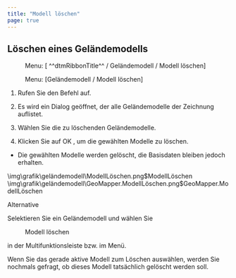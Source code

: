 ```yaml
---
title: "Modell löschen"
page: true
---
```

## L&#246;schen eines Gel&#228;ndemodells
<GeoDesigner> <Menu> Menu: [ ^^dtmRibbonTitle^^ / Geländemodell / Modell löschen] </Menu> </GeoDesigner><GeoMapper> <Menu> Menu: [Geländemodell / Modell löschen] </Menu> </GeoMapper>


1. Rufen Sie den Befehl auf.

2. Es wird ein Dialog ge&#246;ffnet, der alle Gel&#228;ndemodelle der Zeichnung auflistet.

3. W&#228;hlen Sie die zu l&#246;schenden Gel&#228;ndemodelle.

4. Klicken Sie auf <Border>OK</Border> , um die gew&#228;hlten Modelle zu l&#246;schen.

- Die gew&#228;hlten Modelle werden gel&#246;scht, die Basisdaten bleiben jedoch erhalten.


<GeoDesigner>
<Image>\img\grafik\geländemodell\ModellLöschen.png$ModellLöschen</Image>
</GeoDesigner>
<GeoMapper>
<Image>\img\grafik\geländemodell\GeoMapper.ModellLöschen.png$GeoMapper.ModellLöschen</Image>
</GeoMapper>





Alternative


Selektieren Sie ein Gel&#228;ndemodell und w&#228;hlen Sie  <Menu>Modell löschen</Menu>  in der Multifunktionsleiste bzw. im Men&#252;.


<Success>
Wenn Sie das gerade aktive Modell zum L&#246;schen ausw&#228;hlen, werden Sie nochmals gefragt, ob dieses Modell tats&#228;chlich gel&#246;scht werden soll.
</Success>

